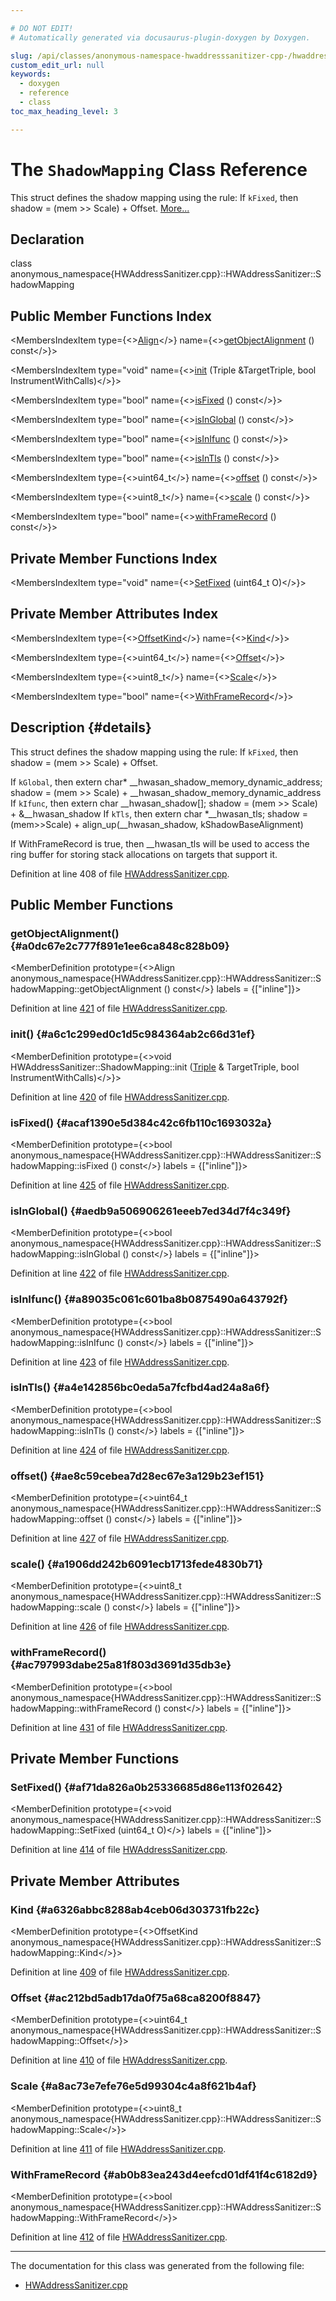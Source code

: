 ```yaml
---

# DO NOT EDIT!
# Automatically generated via docusaurus-plugin-doxygen by Doxygen.

slug: /api/classes/anonymous-namespace-hwaddresssanitizer-cpp-/hwaddresssanitizer/shadowmapping
custom_edit_url: null
keywords:
  - doxygen
  - reference
  - class
toc_max_heading_level: 3

---
```





# The `ShadowMapping` Class Reference

<DoxygenPage pluginConfig={pluginConfig}>

This struct defines the shadow mapping using the rule: If <code>kFixed</code>, then shadow = (mem &gt;&gt; Scale) + Offset. <a href="#details">More...</a>

## Declaration

<CodeBlock>class anonymous_namespace{HWAddressSanitizer.cpp}::HWAddressSanitizer::ShadowMapping</CodeBlock>

## Public Member Functions Index

<MembersIndex>

<MembersIndexItem
  type={<><a href="/docs/api/structs/llvm/align">Align</a></>}
  name={<><a href="#a0dc67e2c777f891e1ee6ca848c828b09">getObjectAlignment</a> () const</>}>
</MembersIndexItem>

<MembersIndexItem
  type="void"
  name={<><a href="#a6c1c299ed0c1d5c984364ab2c66d31ef">init</a> (Triple &amp;TargetTriple, bool InstrumentWithCalls)</>}>
</MembersIndexItem>

<MembersIndexItem
  type="bool"
  name={<><a href="#acaf1390e5d384c42c6fb110c1693032a">isFixed</a> () const</>}>
</MembersIndexItem>

<MembersIndexItem
  type="bool"
  name={<><a href="#aedb9a506906261eeeb7ed34d7f4c349f">isInGlobal</a> () const</>}>
</MembersIndexItem>

<MembersIndexItem
  type="bool"
  name={<><a href="#a89035c061c601ba8b0875490a643792f">isInIfunc</a> () const</>}>
</MembersIndexItem>

<MembersIndexItem
  type="bool"
  name={<><a href="#a4e142856bc0eda5a7fcfbd4ad24a8a6f">isInTls</a> () const</>}>
</MembersIndexItem>

<MembersIndexItem
  type={<>uint64&#95;t</>}
  name={<><a href="#ae8c59cebea7d28ec67e3a129b23ef151">offset</a> () const</>}>
</MembersIndexItem>

<MembersIndexItem
  type={<>uint8&#95;t</>}
  name={<><a href="#a1906dd242b6091ecb1713fede4830b71">scale</a> () const</>}>
</MembersIndexItem>

<MembersIndexItem
  type="bool"
  name={<><a href="#ac797993dabe25a81f803d3691d35db3e">withFrameRecord</a> () const</>}>
</MembersIndexItem>

</MembersIndex>

## Private Member Functions Index

<MembersIndex>

<MembersIndexItem
  type="void"
  name={<><a href="#af71da826a0b25336685d86e113f02642">SetFixed</a> (uint64&#95;t O)</>}>
</MembersIndexItem>

</MembersIndex>

## Private Member Attributes Index

<MembersIndex>

<MembersIndexItem
  type={<><a href="/docs/api/namespaces/anonymous-hwaddresssanitizer-cpp-/#a11461998818885159244a0e5b892351f">OffsetKind</a></>}
  name={<><a href="#a6326abbc8288ab4ceb06d303731fb22c">Kind</a></>}>
</MembersIndexItem>

<MembersIndexItem
  type={<>uint64&#95;t</>}
  name={<><a href="#ac212bd5adb17da0f75a68ca8200f8847">Offset</a></>}>
</MembersIndexItem>

<MembersIndexItem
  type={<>uint8&#95;t</>}
  name={<><a href="#a8ac73e7efe76e5d99304c4a8f621b4af">Scale</a></>}>
</MembersIndexItem>

<MembersIndexItem
  type="bool"
  name={<><a href="#ab0b83ea243d4eefcd01df41f4c6182d9">WithFrameRecord</a></>}>
</MembersIndexItem>

</MembersIndex>

## Description {#details}

This struct defines the shadow mapping using the rule: If <code>kFixed</code>, then shadow = (mem &gt;&gt; Scale) + Offset.

If <code>kGlobal</code>, then extern char&#42; &#95;&#95;hwasan&#95;shadow&#95;memory&#95;dynamic&#95;address; shadow = (mem &gt;&gt; Scale) + &#95;&#95;hwasan&#95;shadow&#95;memory&#95;dynamic&#95;address If <code>kIfunc</code>, then extern char &#95;&#95;hwasan&#95;shadow&#91;&#93;; shadow = (mem &gt;&gt; Scale) + &amp;&#95;&#95;hwasan&#95;shadow If <code>kTls</code>, then extern char &#42;&#95;&#95;hwasan&#95;tls; shadow = (mem&gt;&gt;Scale) + align&#95;up(&#95;&#95;hwasan&#95;shadow, kShadowBaseAlignment)

If WithFrameRecord is true, then &#95;&#95;hwasan&#95;tls will be used to access the ring buffer for storing stack allocations on targets that support it.

Definition at line 408 of file <a href="/docs/api/files/lib/lib/transforms/lib/transforms/instrumentation/hwaddresssanitizer-cpp">HWAddressSanitizer.cpp</a>.

<SectionDefinition>

## Public Member Functions

### getObjectAlignment() {#a0dc67e2c777f891e1ee6ca848c828b09}

<MemberDefinition
  prototype={<>Align anonymous&#95;namespace&#123;HWAddressSanitizer.cpp&#125;::HWAddressSanitizer::ShadowMapping::getObjectAlignment () const</>}
  labels = {["inline"]}>

Definition at line <a href="/docs/api/files/lib/lib/transforms/lib/transforms/instrumentation/hwaddresssanitizer-cpp/#l00421">421</a> of file <a href="/docs/api/files/lib/lib/transforms/lib/transforms/instrumentation/hwaddresssanitizer-cpp">HWAddressSanitizer.cpp</a>.
</MemberDefinition>

### init() {#a6c1c299ed0c1d5c984364ab2c66d31ef}

<MemberDefinition
  prototype={<>void HWAddressSanitizer::ShadowMapping::init (<a href="/docs/api/classes/llvm/triple">Triple</a> &amp; TargetTriple, bool InstrumentWithCalls)</>}>

Definition at line <a href="/docs/api/files/lib/lib/transforms/lib/transforms/instrumentation/hwaddresssanitizer-cpp/#l00420">420</a> of file <a href="/docs/api/files/lib/lib/transforms/lib/transforms/instrumentation/hwaddresssanitizer-cpp">HWAddressSanitizer.cpp</a>.
</MemberDefinition>

### isFixed() {#acaf1390e5d384c42c6fb110c1693032a}

<MemberDefinition
  prototype={<>bool anonymous&#95;namespace&#123;HWAddressSanitizer.cpp&#125;::HWAddressSanitizer::ShadowMapping::isFixed () const</>}
  labels = {["inline"]}>

Definition at line <a href="/docs/api/files/lib/lib/transforms/lib/transforms/instrumentation/hwaddresssanitizer-cpp/#l00425">425</a> of file <a href="/docs/api/files/lib/lib/transforms/lib/transforms/instrumentation/hwaddresssanitizer-cpp">HWAddressSanitizer.cpp</a>.
</MemberDefinition>

### isInGlobal() {#aedb9a506906261eeeb7ed34d7f4c349f}

<MemberDefinition
  prototype={<>bool anonymous&#95;namespace&#123;HWAddressSanitizer.cpp&#125;::HWAddressSanitizer::ShadowMapping::isInGlobal () const</>}
  labels = {["inline"]}>

Definition at line <a href="/docs/api/files/lib/lib/transforms/lib/transforms/instrumentation/hwaddresssanitizer-cpp/#l00422">422</a> of file <a href="/docs/api/files/lib/lib/transforms/lib/transforms/instrumentation/hwaddresssanitizer-cpp">HWAddressSanitizer.cpp</a>.
</MemberDefinition>

### isInIfunc() {#a89035c061c601ba8b0875490a643792f}

<MemberDefinition
  prototype={<>bool anonymous&#95;namespace&#123;HWAddressSanitizer.cpp&#125;::HWAddressSanitizer::ShadowMapping::isInIfunc () const</>}
  labels = {["inline"]}>

Definition at line <a href="/docs/api/files/lib/lib/transforms/lib/transforms/instrumentation/hwaddresssanitizer-cpp/#l00423">423</a> of file <a href="/docs/api/files/lib/lib/transforms/lib/transforms/instrumentation/hwaddresssanitizer-cpp">HWAddressSanitizer.cpp</a>.
</MemberDefinition>

### isInTls() {#a4e142856bc0eda5a7fcfbd4ad24a8a6f}

<MemberDefinition
  prototype={<>bool anonymous&#95;namespace&#123;HWAddressSanitizer.cpp&#125;::HWAddressSanitizer::ShadowMapping::isInTls () const</>}
  labels = {["inline"]}>

Definition at line <a href="/docs/api/files/lib/lib/transforms/lib/transforms/instrumentation/hwaddresssanitizer-cpp/#l00424">424</a> of file <a href="/docs/api/files/lib/lib/transforms/lib/transforms/instrumentation/hwaddresssanitizer-cpp">HWAddressSanitizer.cpp</a>.
</MemberDefinition>

### offset() {#ae8c59cebea7d28ec67e3a129b23ef151}

<MemberDefinition
  prototype={<>uint64&#95;t anonymous&#95;namespace&#123;HWAddressSanitizer.cpp&#125;::HWAddressSanitizer::ShadowMapping::offset () const</>}
  labels = {["inline"]}>

Definition at line <a href="/docs/api/files/lib/lib/transforms/lib/transforms/instrumentation/hwaddresssanitizer-cpp/#l00427">427</a> of file <a href="/docs/api/files/lib/lib/transforms/lib/transforms/instrumentation/hwaddresssanitizer-cpp">HWAddressSanitizer.cpp</a>.
</MemberDefinition>

### scale() {#a1906dd242b6091ecb1713fede4830b71}

<MemberDefinition
  prototype={<>uint8&#95;t anonymous&#95;namespace&#123;HWAddressSanitizer.cpp&#125;::HWAddressSanitizer::ShadowMapping::scale () const</>}
  labels = {["inline"]}>

Definition at line <a href="/docs/api/files/lib/lib/transforms/lib/transforms/instrumentation/hwaddresssanitizer-cpp/#l00426">426</a> of file <a href="/docs/api/files/lib/lib/transforms/lib/transforms/instrumentation/hwaddresssanitizer-cpp">HWAddressSanitizer.cpp</a>.
</MemberDefinition>

### withFrameRecord() {#ac797993dabe25a81f803d3691d35db3e}

<MemberDefinition
  prototype={<>bool anonymous&#95;namespace&#123;HWAddressSanitizer.cpp&#125;::HWAddressSanitizer::ShadowMapping::withFrameRecord () const</>}
  labels = {["inline"]}>

Definition at line <a href="/docs/api/files/lib/lib/transforms/lib/transforms/instrumentation/hwaddresssanitizer-cpp/#l00431">431</a> of file <a href="/docs/api/files/lib/lib/transforms/lib/transforms/instrumentation/hwaddresssanitizer-cpp">HWAddressSanitizer.cpp</a>.
</MemberDefinition>

</SectionDefinition>

<SectionDefinition>

## Private Member Functions

### SetFixed() {#af71da826a0b25336685d86e113f02642}

<MemberDefinition
  prototype={<>void anonymous&#95;namespace&#123;HWAddressSanitizer.cpp&#125;::HWAddressSanitizer::ShadowMapping::SetFixed (uint64&#95;t O)</>}
  labels = {["inline"]}>

Definition at line <a href="/docs/api/files/lib/lib/transforms/lib/transforms/instrumentation/hwaddresssanitizer-cpp/#l00414">414</a> of file <a href="/docs/api/files/lib/lib/transforms/lib/transforms/instrumentation/hwaddresssanitizer-cpp">HWAddressSanitizer.cpp</a>.
</MemberDefinition>

</SectionDefinition>

<SectionDefinition>

## Private Member Attributes

### Kind {#a6326abbc8288ab4ceb06d303731fb22c}

<MemberDefinition
  prototype={<>OffsetKind anonymous&#95;namespace&#123;HWAddressSanitizer.cpp&#125;::HWAddressSanitizer::ShadowMapping::Kind</>}>

Definition at line <a href="/docs/api/files/lib/lib/transforms/lib/transforms/instrumentation/hwaddresssanitizer-cpp/#l00409">409</a> of file <a href="/docs/api/files/lib/lib/transforms/lib/transforms/instrumentation/hwaddresssanitizer-cpp">HWAddressSanitizer.cpp</a>.
</MemberDefinition>

### Offset {#ac212bd5adb17da0f75a68ca8200f8847}

<MemberDefinition
  prototype={<>uint64&#95;t anonymous&#95;namespace&#123;HWAddressSanitizer.cpp&#125;::HWAddressSanitizer::ShadowMapping::Offset</>}>

Definition at line <a href="/docs/api/files/lib/lib/transforms/lib/transforms/instrumentation/hwaddresssanitizer-cpp/#l00410">410</a> of file <a href="/docs/api/files/lib/lib/transforms/lib/transforms/instrumentation/hwaddresssanitizer-cpp">HWAddressSanitizer.cpp</a>.
</MemberDefinition>

### Scale {#a8ac73e7efe76e5d99304c4a8f621b4af}

<MemberDefinition
  prototype={<>uint8&#95;t anonymous&#95;namespace&#123;HWAddressSanitizer.cpp&#125;::HWAddressSanitizer::ShadowMapping::Scale</>}>

Definition at line <a href="/docs/api/files/lib/lib/transforms/lib/transforms/instrumentation/hwaddresssanitizer-cpp/#l00411">411</a> of file <a href="/docs/api/files/lib/lib/transforms/lib/transforms/instrumentation/hwaddresssanitizer-cpp">HWAddressSanitizer.cpp</a>.
</MemberDefinition>

### WithFrameRecord {#ab0b83ea243d4eefcd01df41f4c6182d9}

<MemberDefinition
  prototype={<>bool anonymous&#95;namespace&#123;HWAddressSanitizer.cpp&#125;::HWAddressSanitizer::ShadowMapping::WithFrameRecord</>}>

Definition at line <a href="/docs/api/files/lib/lib/transforms/lib/transforms/instrumentation/hwaddresssanitizer-cpp/#l00412">412</a> of file <a href="/docs/api/files/lib/lib/transforms/lib/transforms/instrumentation/hwaddresssanitizer-cpp">HWAddressSanitizer.cpp</a>.
</MemberDefinition>

</SectionDefinition>

<hr/>

The documentation for this class was generated from the following file:

<ul>
<li><a href="/docs/api/files/lib/lib/transforms/lib/transforms/instrumentation/hwaddresssanitizer-cpp">HWAddressSanitizer.cpp</a></li>
</ul>

</DoxygenPage>
